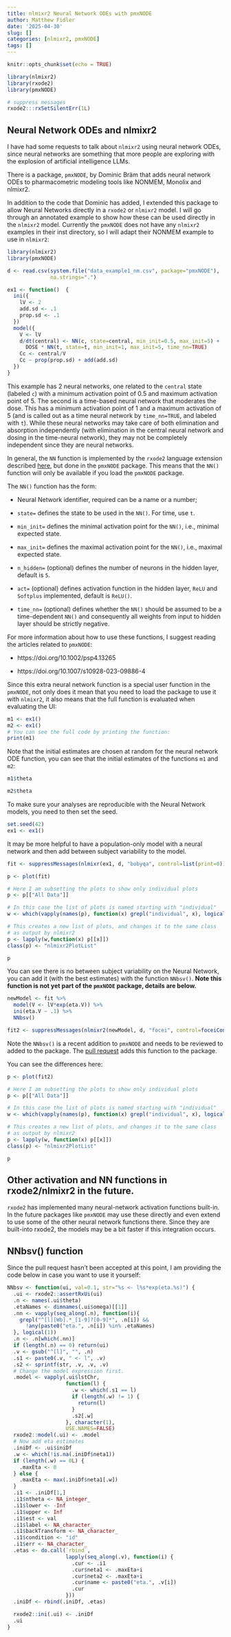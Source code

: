 ```yaml
---
title: nlmixr2 Neural Network ODEs with pmxNODE
author: Matthew Fidler
date: '2025-04-30'
slug: []
categories: [nlmixr2, pmxNODE]
tags: []
---
```


```r
knitr::opts_chunk$set(echo = TRUE)

library(nlmixr2)
library(rxode2)
library(pmxNODE)

# suppress messages
rxode2:::rxSetSilentErr(1L)
```

## Neural Network ODEs and nlmixr2

I have had some requests to talk about `nlmixr2` using neural network
ODEs, since neural networks are something that more people are
exploring with the explosion of artificial intelligence LLMs.

There is a package, `pmxNODE`, by Dominic Bräm that adds neural network
ODEs to pharmacometric modeling tools like NONMEM, Monolix and
nlmixr2.

In addition to the code that Dominic has added, I extended this
package to allow Neural Networks directly in a `rxode2` or `nlmixr2`
model.  I will go through an annotated example to show how these can
be used directly in the `nlmixr2` model.  Currently the `pmxNODE` does
not have any `nlmixr2` examples in their inst directory, so I will
adapt their NONMEM example to use in `nlmixr2`:


```r
library(nlmixr2)
library(pmxNODE)

d <- read.csv(system.file("data_example1_nm.csv", package="pmxNODE"),
              na.strings=".")

ex1 <- function()  {
  ini({
    lV <- 2
    add.sd <- .1
    prop.sd <- .1
  })
  model({
    V <- lV
    d/dt(central) <- NN(c, state=central, min_init=0.5, max_init=5) +
      DOSE * NN(t, state=t, min_init=1, max_init=5, time_nn=TRUE)
    Cc <- central/V
    Cc ~ prop(prop.sd) + add(add.sd)
  })
}
```

This example has 2 neural networks, one related to the `central` state
(labeled `c`) with a minimum activation point of 0.5 and maximum
activation point of 5.  The second is a time-based neural network that
moderates the dose. This has a minimum activation point of 1 and a
maximum activation of 5 (and is called out as a time neural network by
`time_nn=TRUE`, and labeled with `t`).  While these neural networks
may take care of both elimination and absorption independently (with
elimination in the central neural network and dosing in the
time-neural network), they may not be completely independent since
they are neural networks.

In general, the `NN` function is implemented by the `rxode2` language
extension described
[here](https://nlmixr2.github.io/rxode2/articles/Integrating-User-Defined-Functions-into-rxode2.html#functions-to-insert-rxode2-code-into-the-current-model),
but done in the `pmxNODE` package.  This means that the `NN()`
function will only be available if you load the `pmxNODE` package.

The `NN()` function has the form:

- Neural Network identifier, required can be a name or a number;

- `state=` defines the state to be used in the `NN()`. For time, use
  `t`.

- `min_init=` defines the minimal activation point for the `NN()`,
  i.e., minimal expected state.

- `max_init=` defines the maximal activation point for the `NN()`, i.e.,
  maximal expected state.

- `n_hidden=` (optional) defines the number of neurons in the hidden
  layer, default is `5`.

- `act=` (optional) defines activation function in the hidden layer,
  `ReLU` and `Softplus` implemented, default is `ReLU()`.

- `time_nn=` (optional) defines whether the `NN()` should be assumed to be
  a time-dependent `NN()` and consequently all weights from input to
  hidden layer should be strictly negative.

For more information about how to use these functions, I suggest
reading the articles related to `pmxNODE`:

- https://doi.org/10.1002/psp4.13265

- https://doi.org/10.1007/s10928-023-09886-4

Since this extra neural network function is a special user function in
the `pmxNODE`, not only does it mean that you need to load the package
to use it with `nlmixr2`, it also means that the full function is
evaluated when evaluating the UI:

```r
m1 <- ex1()
m2 <- ex1()
# You can see the full code by printing the function:
print(m1)
```

Note that the initial estimates are chosen at random for the neural
network ODE function, you can see that the initial estimates of the
functions `m1` and `m2`:

```r
m1$theta

m2$theta
```

To make sure your analyses are reproducible with the Neural Network
models, you need to then set the seed.

```r
set.seed(42)
ex1 <- ex1()
```

It may be more helpful to have a population-only model with a neural
network and then add between subject variability to the model.

```r
fit <- suppressMessages(nlmixr(ex1, d, "bobyqa", control=list(print=0)))

p <- plot(fit)

# Here I am subsetting the plots to show only individual plots
p <- p[["All Data"]]

# In this case the list of plots is named starting with "individual"
w <- which(vapply(names(p), function(x) grepl("individual", x), logical(1)))

# This creates a new list of plots, and changes it to the same class
# as output by nlmixr2
p <- lapply(w,function(x) p[[x]])
class(p) <- "nlmixr2PlotList"

p
```

You can see there is no between subject variability on the Neural
Network, you can add it (with the best estimates) with the function
`NNbsv()`.  **Note this function is not yet part of the `pmxNODE`
package, details are below.**

```r
newModel <- fit %>%
  model(V <- lV*exp(eta.V)) %>%
  ini(eta.V ~ .1) %>%
  NNbsv()

fit2 <- suppressMessages(nlmixr2(newModel, d, "focei", control=foceiControl(print=0)))

```

Note the `NNbsv()` is a recent addition to `pmxNODE` and needs to be
reviewed to added to the package. The [pull request](https://github.com/braemd/pmxNODE/pull/7) adds this
function to the package.

You can see the differences here:

```r
p <- plot(fit2)

# Here I am subsetting the plots to show only individual plots
p <- p[["All Data"]]

# In this case the list of plots is named starting with "individual"
w <- which(vapply(names(p), function(x) grepl("individual", x), logical(1)))

# This creates a new list of plots, and changes it to the same class
# as output by nlmixr2
p <- lapply(w, function(x) p[[x]])
class(p) <- "nlmixr2PlotList"

p
```

## Other activation and NN functions in rxode2/nlmixr2 in the future.

`rxode2` has implemented many neural-network activation functions
built-in.  In the future packages like `pmxNODE` may use these
directly and even extend to use some of the other neural network
functions there.  Since they are built-into rxode2, the models may be
a bit faster if this integration occurs.

## NNbsv() function

Since the pull request hasn't been accepted at this point, I am
providing the code below in case you want to use it yourself:

```r
NNbsv <- function(ui, val=0.1, str="%s <- l%s*exp(eta.%s)") {
  .ui <- rxode2::assertRxUi(ui)
  .n <- names(.ui$theta)
  .etaNames <- dimnames(.ui$omega)[[1]]
  .nn <- vapply(seq_along(.n), function(i){
    grepl("^[l][Wb].*_[1-9]?[0-9]*", .n[i]) &&
      !any(paste0("eta.", .n[i]) %in% .etaNames)
  }, logical(1))
  .n <- .n[which(.nn)]
  if (length(.n) == 0) return(ui)
  .v <- gsub("^[l]", "", .n)
  .s1 <- paste0(.v, " <- l", .v)
  .s2 <- sprintf(str, .v, .v, .v)
  # Change the model expression first.
  .model <- vapply(.ui$lstChr,
                   function(l) {
                     .w <- which(.s1 == l)
                     if (length(.w) != 1) {
                       return(l)
                     }
                     .s2[.w]
                   }, character(1),
                   USE.NAMES=FALSE)
  rxode2::model(.ui) <- .model
  # Now add eta estimates
  .iniDf <- .ui$iniDf
  .w <- which(!is.na(.iniDf$neta1))
  if (length(.w) == 0L) {
    .maxEta <- 0
  } else {
    .maxEta <- max(.iniDf$neta1[.w])
  }
  .i1 <- .iniDf[1,]
  .i1$ntheta <- NA_integer_
  .i1$lower <- -Inf
  .i1$upper <- Inf
  .i1$est <- val
  .i1$label <- NA_character_
  .i1$backTransform <- NA_character_
  .i1$condition <- "id"
  .i1$err <- NA_character_
  .etas <- do.call(`rbind`,
                   lapply(seq_along(.v), function(i) {
                     .cur <- .i1
                     .cur$neta1 <- .maxEta+i
                     .cur$neta2 <- .maxEta+i
                     .cur$name <- paste0("eta.", .v[i])
                     .cur
                   }))
  .iniDf <- rbind(.iniDf, .etas)

  rxode2::ini(.ui) <- .iniDf
  .ui
}

```
